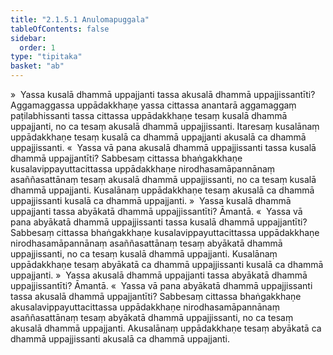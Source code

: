 ```yaml
---
title: "2.1.5.1 Anulomapuggala"
tableOfContents: false
sidebar:
  order: 1
type: "tipitaka"
basket: "ab"
---
```



<DynamicBreadcrumb />

<Division number="79">

<Paragraph number="359">
»  Yassa kusalā dhammā uppajjanti tassa akusalā dhammā uppajjissantīti?
</Paragraph>

<Paragraph number="360">
Aggamaggassa uppādakkhaṇe yassa cittassa anantarā aggamaggaṃ paṭilabhissanti tassa cittassa uppādakkhaṇe tesaṃ kusalā dhammā uppajjanti, no ca tesaṃ akusalā dhammā uppajjissanti. Itaresaṃ kusalānaṃ uppādakkhaṇe tesaṃ kusalā ca dhammā uppajjanti akusalā ca dhammā uppajjissanti.
</Paragraph>

<Paragraph number="361">
«  Yassa vā pana akusalā dhammā uppajjissanti tassa kusalā dhammā uppajjantīti?
</Paragraph>

<Paragraph number="362">
Sabbesaṃ cittassa bhaṅgakkhaṇe kusalavippayuttacittassa uppādakkhaṇe nirodhasamāpannānaṃ asaññasattānaṃ tesaṃ akusalā dhammā uppajjissanti, no ca tesaṃ kusalā dhammā uppajjanti. Kusalānaṃ uppādakkhaṇe tesaṃ akusalā ca dhammā uppajjissanti kusalā ca dhammā uppajjanti.
</Paragraph>

<Paragraph number="363">
»  Yassa kusalā dhammā uppajjanti tassa abyākatā dhammā uppajjissantīti? Āmantā.
</Paragraph>

<Paragraph number="364">
«  Yassa vā pana abyākatā dhammā uppajjissanti tassa kusalā dhammā uppajjantīti?
</Paragraph>

<Paragraph number="365">
Sabbesaṃ cittassa bhaṅgakkhaṇe kusalavippayuttacittassa uppādakkhaṇe nirodhasamāpannānaṃ asaññasattānaṃ tesaṃ abyākatā dhammā uppajjissanti, no ca tesaṃ kusalā dhammā uppajjanti. Kusalānaṃ uppādakkhaṇe tesaṃ abyākatā ca dhammā uppajjissanti kusalā ca dhammā uppajjanti.
</Paragraph>

</Division>
<Division number="80">

<Paragraph number="366">
»  Yassa akusalā dhammā uppajjanti tassa abyākatā dhammā uppajjissantīti? Āmantā.
</Paragraph>

<Paragraph number="367">
«  Yassa vā pana abyākatā dhammā uppajjissanti tassa akusalā dhammā uppajjantīti?
</Paragraph>

<Paragraph number="368">
Sabbesaṃ cittassa bhaṅgakkhaṇe akusalavippayuttacittassa uppādakkhaṇe nirodhasamāpannānaṃ asaññasattānaṃ tesaṃ abyākatā dhammā uppajjissanti, no ca tesaṃ akusalā dhammā uppajjanti. Akusalānaṃ uppādakkhaṇe tesaṃ abyākatā ca dhammā uppajjissanti akusalā ca dhammā uppajjanti.
</Paragraph>
</Division>